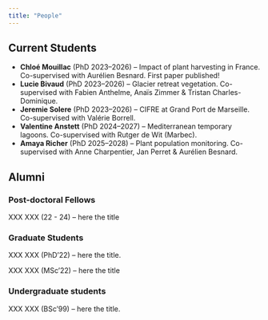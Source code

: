 ```yaml
---
title: "People"
---
```


## Current Students

-   **Chloé Mouillac** (PhD 2023–2026) – Impact of plant harvesting in France. Co-supervised with Aurélien Besnard. First paper published!\
-   **Lucie Bivaud** (PhD 2023–2026) – Glacier retreat vegetation. Co-supervised with Fabien Anthelme, Anaïs Zimmer & Tristan Charles-Dominique.\
-   **Jeremie Solere** (PhD 2023–2026) – CIFRE at Grand Port de Marseille. Co-supervised with Valérie Borrell.\
-   **Valentine Anstett** (PhD 2024–2027) – Mediterranean temporary lagoons. Co-supervised with Rutger de Wit (Marbec).\
-   **Amaya Richer** (PhD 2025–2028) – Plant population monitoring. Co-supervised with Anne Charpentier, Jan Perret & Aurélien Besnard.

## Alumni

### Post-doctoral Fellows

XXX XXX (22 - 24) – here the title

### Graduate Students 

XXX XXX (PhD’22) – here the title.

XXX XXX (MSc’22) – here the title

### Undergraduate students

XXX XXX (BSc’99) – here the title.

